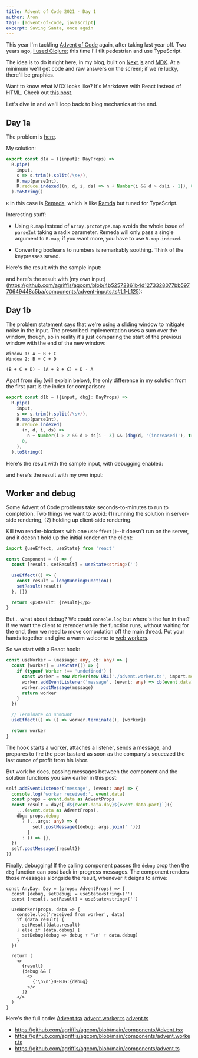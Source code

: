 ```yaml
---
title: Advent of Code 2021 - Day 1
author: Aron
tags: [advent-of-code, javascript]
excerpt: Saving Santa, once again
---
```


This year I'm tackling [Advent of Code](https://adventofcode.com/) again, after
taking last year off. Two years ago, [I used
Clojure](https://github.com/agriffis/adventofcode2019); this time I'll tilt
pedestrian and use TypeScript.

The idea is to do it right here, in my blog, built on
[Next.js](https://nextjs.org/) and [MDX](https://mdxjs.com/). At a minimum we'll
get code and raw answers on the screen; if we're lucky, there'll be graphics.

Want to know what MDX looks like? It's Markdown with React instead of HTML.
Check out [this post](https://raw.githubusercontent.com/agriffis/agcom/main/content/2021-12-01-advent-of-code.mdx).

Let's dive in and we'll loop back to blog mechanics at the end.

## Day 1a

The problem is [here](https://adventofcode.com/2021/day/1).

My solution:

```typescript
export const d1a = ({input}: DayProps) =>
  R.pipe(
    input,
    s => s.trim().split(/\s+/),
    R.map(parseInt),
    R.reduce.indexed((n, d, i, ds) => n + Number(i && d > ds[i - 1]), 0),
  ).toString()
```

`R` in this case is [Remeda](https://remedajs.com/), which is like
[Ramda](https://ramdajs.com/) but tuned for TypeScript.

Interesting stuff:

- Using `R.map` instead of `Array.prototype.map` avoids the whole issue of
  `parseInt` taking a radix parameter. Remeda will only pass a single argument
  to `R.map`; if you want more, you have to use `R.map.indexed`.

- Converting booleans to numbers is remarkably soothing. Think of the keypresses
  saved.

Here's the result with the sample input:

<Advent day={1} part="a" input="199 200 208 210 200 207 240 269 260 263" />

and here's the result with [my own
input)(https://github.com/agriffis/agcom/blob/4b52572861b4d1273328077bb59770649448c5ba/components/advent-inputs.ts#L1-L125):

<Advent day={1} part="a" />

## Day 1b

The problem statement says that we're using a sliding window to mitigate noise
in the input. The prescribed implementation uses a sum over the window, though,
so in reality it's just comparing the start of the previous window with the end
of the new window:

```
Window 1: A + B + C
Window 2: B + C + D

(B + C + D) - (A + B + C) = D - A
```

Apart from `dbg` (will explain below), the only difference in my solution from
the first part is the index for comparison:

```typescript
export const d1b = ({input, dbg}: DayProps) =>
  R.pipe(
    input,
    s => s.trim().split(/\s+/),
    R.map(parseInt),
    R.reduce.indexed(
      (n, d, i, ds) =>
        n + Number(i > 2 && d > ds[i - 3] && (dbg(d, '(increased)'), true)),
      0,
    ),
  ).toString()
```

Here's the result with the sample input, with debugging enabled:

<Advent day={1} part="b" input="199 200 208 210 200 207 240 269 260 263" debug />

and here's the result with my own input:

<Advent day={1} part="b" />

## Worker and debug

Some Advent of Code problems take seconds-to-minutes to run to completion. Two
things we want to avoid: (1) running the solution in server-side rendering, (2)
holding up client-side rendering.

Kill two render-blockers with one `useEffect()`--it doesn't run on the server,
and it doesn't hold up the initial render on the client:

```typescript
import {useEffect, useState} from 'react'

const Component = () => {
  const [result, setResult] = useState<string>('')

  useEffect(() => {
    const result = longRunningFunction()
    setResult(result)
  }, [])

  return <p>Result: {result}</p>
}
```

But... what about debug? We could `console.log` but where's the fun in that?
If we want the client to rerender while the function runs, without waiting for
the end, then we need to move computation off the main thread. Put your hands
together and give a warm welcome to [web
workers](https://developer.mozilla.org/en-US/docs/Web/API/Web_Workers_API/Using_web_workers).

So we start with a React hook:

```typescript
const useWorker = (message: any, cb: any) => {
  const [worker] = useState(() => {
    if (typeof Worker !== 'undefined') {
      const worker = new Worker(new URL('./advent.worker.ts', import.meta.url))
      worker.addEventListener('message', (event: any) => cb(event.data))
      worker.postMessage(message)
      return worker
    }
  })

  // Terminate on unmount
  useEffect(() => () => worker.terminate(), [worker])

  return worker
}
```

The hook starts a worker, attaches a listener, sends a message, and prepares to
fire the poor bastard as soon as the company's squeezed the last ounce of profit
from his labor.

But work he does, passing messages between the component and the solution
functions you saw earlier in this post:

```typescript
self.addEventListener('message', (event: any) => {
  console.log('worker received:', event.data)
  const props = event.data as AdventProps
  const result = days[`d${event.data.day}${event.data.part}`]({
    ...(event.data as AdventProps),
    dbg: props.debug
      ? (...args: any) => {
          self.postMessage({debug: args.join(' ')})
        }
      : () => {},
  })
  self.postMessage({result})
})
```

Finally, debugging! If the calling component passes the `debug` prop then the
`dbg` function can post back in-progress messages. The component renders those
messages alongside the result, whenever it deigns to arrive:

```
const AnyDay: Day = (props: AdventProps) => {
  const [debug, setDebug] = useState<string>('')
  const [result, setResult] = useState<string>('')

  useWorker(props, data => {
    console.log('received from worker', data)
    if (data.result) {
      setResult(data.result)
    } else if (data.debug) {
      setDebug(debug => debug + '\n' + data.debug)
    }
  })

  return (
    <>
      {result}
      {debug && (
        <>
          {'\n\n'}DEBUG:{debug}
        </>
      )}
    </>
  )
}
```

Here's the full code:
[Advent.tsx](https://github.com/agriffis/agcom/blob/4b52572861b4d1273328077bb59770649448c5ba/components/Advent.tsx)
[advent.worker.ts](https://github.com/agriffis/agcom/blob/4b52572861b4d1273328077bb59770649448c5ba/components/advent.worker.ts)
[advent.ts](https://github.com/agriffis/agcom/blob/4b52572861b4d1273328077bb59770649448c5ba/components/advent.ts)

- https://github.com/agriffis/agcom/blob/main/components/Advent.tsx
- https://github.com/agriffis/agcom/blob/main/components/advent.worker.ts
- https://github.com/agriffis/agcom/blob/main/components/advent.ts
